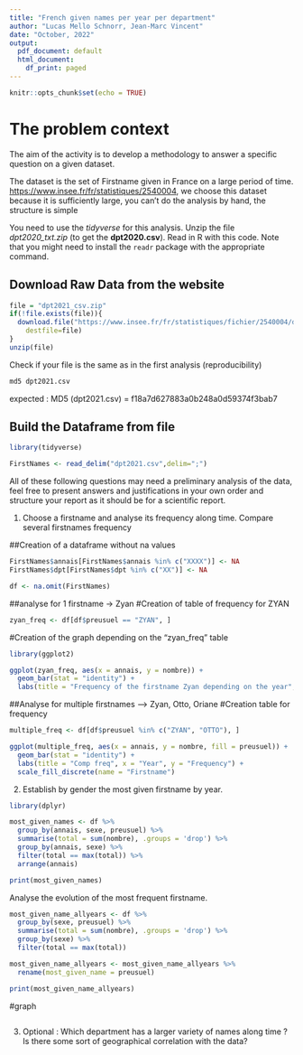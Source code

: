 ```yaml
---
title: "French given names per year per department"
author: "Lucas Mello Schnorr, Jean-Marc Vincent"
date: "October, 2022"
output:
  pdf_document: default
  html_document:
    df_print: paged
---
```


```r
knitr::opts_chunk$set(echo = TRUE)
```
# The problem context
The aim of the activity is to develop a methodology to answer a specific question on a given dataset. 

The dataset is the set of Firstname given in France on a large period of time. 
[https://www.insee.fr/fr/statistiques/2540004](https://www.insee.fr/fr/statistiques/fichier/2540004/dpt2021_csv.zip), we choose this dataset because it is sufficiently large, you can't do the analysis by hand, the structure is simple


You need to use the _tidyverse_ for this analysis. Unzip the file _dpt2020_txt.zip_ (to get the **dpt2020.csv**). Read in R with this code. Note that you might need to install the `readr` package with the appropriate command.

## Download Raw Data from the website
```r
file = "dpt2021_csv.zip"
if(!file.exists(file)){
  download.file("https://www.insee.fr/fr/statistiques/fichier/2540004/dpt2021_csv.zip",
	destfile=file)
}
unzip(file)
```
Check if your file is the same as in the first analysis (reproducibility)
```bash
md5 dpt2021.csv
```
expected :
MD5 (dpt2021.csv) = f18a7d627883a0b248a0d59374f3bab7


## Build the Dataframe from file

```r
library(tidyverse)

FirstNames <- read_delim("dpt2021.csv",delim=";")
```

All of these following questions may need a preliminary analysis of the data, feel free to present answers and justifications in your own order and structure your report as it should be for a scientific report.

1. Choose a firstname and analyse its frequency along time. Compare several firstnames frequency

##Creation of a dataframe without na values
```r
FirstNames$annais[FirstNames$annais %in% c("XXXX")] <- NA
FirstNames$dpt[FirstNames$dpt %in% c("XX")] <- NA

df <- na.omit(FirstNames)

```

##analyse for 1 firstname -> Zyan
#Creation of table of frequency for ZYAN
```r
zyan_freq <- df[df$preusuel == "ZYAN", ]
```

#Creation of the graph depending on the "zyan_freq" table
```r
library(ggplot2)

ggplot(zyan_freq, aes(x = annais, y = nombre)) +
  geom_bar(stat = "identity") +
  labs(title = "Frequency of the firstname Zyan depending on the year", x = "Year", y = "Frequency")
```
##Analyse for multiple firstnames --> Zyan, Otto, Oriane
#Creation table for frequency
```r

multiple_freq <- df[df$preusuel %in% c("ZYAN", "OTTO"), ]

```

```r
ggplot(multiple_freq, aes(x = annais, y = nombre, fill = preusuel)) +
  geom_bar(stat = "identity") +
  labs(title = "Comp freq", x = "Year", y = "Frequency") +
  scale_fill_discrete(name = "Firstname")
```


2. Establish by gender the most given firstname by year. 

```r
library(dplyr)

most_given_names <- df %>%
  group_by(annais, sexe, preusuel) %>%
  summarise(total = sum(nombre), .groups = 'drop') %>%
  group_by(annais, sexe) %>%
  filter(total == max(total)) %>%
  arrange(annais)

print(most_given_names)
```
Analyse the evolution of the most frequent firstname.
```r
most_given_name_allyears <- df %>%
  group_by(sexe, preusuel) %>%
  summarise(total = sum(nombre), .groups = 'drop') %>%
  group_by(sexe) %>%
  filter(total == max(total))

most_given_name_allyears <- most_given_name_allyears %>%
  rename(most_given_name = preusuel)

print(most_given_name_allyears)
```
#graph
```r

```



3. Optional : Which department has a larger variety of names along time ? Is there some sort of geographical correlation with the data?
